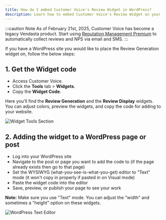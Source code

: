 ```yaml
---
title: How do I embed Customer Voice's Review Widget in WordPress?
description: Learn how to embed Customer Voice's Review Widget on your WordPress site
---
```


:::caution Note
As of February 21st, 2025, Customer Voice has become a legacy Vendasta product. Start using [Reputation Management Premium](https://partners.vendasta.com/marketplace/products/RM) to automatically collect reviews and NPS via email and SMS.
:::

If you have a WordPress site you would like to place the Review Generation widget on, follow the below steps:

## 1. Get the Widget code

- Access Customer Voice.
- Click the **Tools** tab > **Widgets**.
- Copy the **Widget Code**.

Here you'll find the **Review Generation** and the **Review Display** widgets. You can adjust colors, preview the widgets, and copy the code for adding to your website.

![Widget Tools Section](/img/legacy-customer-voice/widget-tools-section.jpg)

## 2. Adding the widget to a WordPress page or post

- Log into your WordPress site
- Navigate to the post or page you want to add the code to (if the page already exists then go to that page)
- Set the WYSIWYG (what-you-see-is-what-you-get) editor to "Text" mode (it won't copy in properly if pasted in on Visual mode)
- Paste the widget code into the editor
- Save, preview, or publish your page to see your work

**Note:** Make sure you use "Text" mode. You can adjust the "width" and sometimes a "height" option on these widgets.

![WordPress Text Editor](/img/legacy-customer-voice/wordpress-text-editor.jpg)